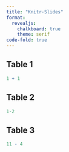 ```yaml
---
title: "Knitr-Slides"
format:
  revealjs:
    chalkboard: true
    theme: serif
code-fold: true
---
```



## Table 1
```r

1 + 1
```

## Table 2
```r

1-2
```

## Table 3
```r

11 - 4
```

